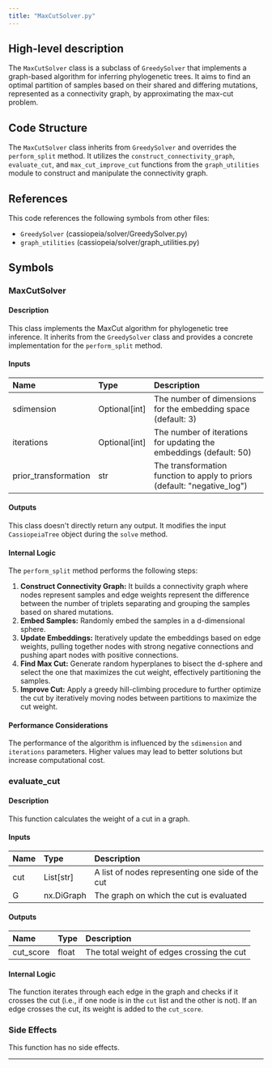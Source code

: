```yaml
---
title: "MaxCutSolver.py"
---
```


## High-level description
The `MaxCutSolver` class is a subclass of `GreedySolver` that implements a graph-based algorithm for inferring phylogenetic trees. It aims to find an optimal partition of samples based on their shared and differing mutations, represented as a connectivity graph, by approximating the max-cut problem.

## Code Structure
The `MaxCutSolver` class inherits from `GreedySolver` and overrides the `perform_split` method. It utilizes the `construct_connectivity_graph`, `evaluate_cut`, and `max_cut_improve_cut` functions from the `graph_utilities` module to construct and manipulate the connectivity graph.

## References
This code references the following symbols from other files:
- `GreedySolver` (cassiopeia/solver/GreedySolver.py)
- `graph_utilities` (cassiopeia/solver/graph_utilities.py)

## Symbols
### MaxCutSolver
#### Description
This class implements the MaxCut algorithm for phylogenetic tree inference. It inherits from the `GreedySolver` class and provides a concrete implementation for the `perform_split` method.

#### Inputs
| Name | Type | Description |
|:-----|:-----|:------------|
| sdimension | Optional[int] | The number of dimensions for the embedding space (default: 3) |
| iterations | Optional[int] | The number of iterations for updating the embeddings (default: 50) |
| prior_transformation | str | The transformation function to apply to priors (default: "negative_log") |

#### Outputs
This class doesn't directly return any output. It modifies the input `CassiopeiaTree` object during the `solve` method.

#### Internal Logic
The `perform_split` method performs the following steps:
1. **Construct Connectivity Graph:** It builds a connectivity graph where nodes represent samples and edge weights represent the difference between the number of triplets separating and grouping the samples based on shared mutations.
2. **Embed Samples:** Randomly embed the samples in a d-dimensional sphere.
3. **Update Embeddings:** Iteratively update the embeddings based on edge weights, pulling together nodes with strong negative connections and pushing apart nodes with positive connections.
4. **Find Max Cut:** Generate random hyperplanes to bisect the d-sphere and select the one that maximizes the cut weight, effectively partitioning the samples.
5. **Improve Cut:** Apply a greedy hill-climbing procedure to further optimize the cut by iteratively moving nodes between partitions to maximize the cut weight.

#### Performance Considerations
The performance of the algorithm is influenced by the `sdimension` and `iterations` parameters. Higher values may lead to better solutions but increase computational cost.

### evaluate_cut
#### Description
This function calculates the weight of a cut in a graph.

#### Inputs
| Name | Type | Description |
|:-----|:-----|:------------|
| cut | List[str] | A list of nodes representing one side of the cut |
| G | nx.DiGraph | The graph on which the cut is evaluated |

#### Outputs
| Name | Type | Description |
|:-----|:-----|:------------|
| cut_score | float | The total weight of edges crossing the cut |

#### Internal Logic
The function iterates through each edge in the graph and checks if it crosses the cut (i.e., if one node is in the `cut` list and the other is not). If an edge crosses the cut, its weight is added to the `cut_score`.

### Side Effects
This function has no side effects.

---
